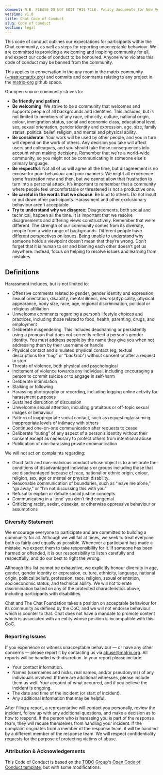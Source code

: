 ```yaml
---
comment: N.B. PLEASE DO NOT EDIT THIS FILE. Policy documents for New Vector are canonically represented in https://github.com/vector-im/policies. Thanks!
version: v1.0
title: Chat Code of Conduct
slug: Code of Conduct
section: legal
---
```


This code of conduct outlines our expectations for participants within the Chat community, as well as steps for reporting unacceptable behaviour. We are committed to providing a welcoming and inspiring community for all, and expect our code of conduct to be honoured. Anyone who violates this code of conduct may be banned from the community.

This applies to conversation in the any room in the matrix community ([+matrix:matrix.org](https://to.chat.imzqqq.top/#/+matrix:matrix.org)) and commits and comments relating to any project in the [matrix-org](https://github.com/matrix-org) github space.

Our open source community strives to:

* **Be friendly and patient.**
* **Be welcoming**: We strive to be a community that welcomes and supports people of all backgrounds and identities. This includes, but is not limited to members of any race, ethnicity, culture, national origin, colour, immigration status, social and economic class, educational level, sex, sexual orientation, gender identity and expression, age, size, family status, political belief, religion, and mental and physical ability.
* **Be considerate**: Your work will be used by other people, and you in turn will depend on the work of others. Any decision you take will affect users and colleagues, and you should take those consequences into account when making decisions. Remember that we're a world-wide community, so you might not be communicating in someone else's primary language.
* **Be respectful**:  Not all of us will agree all the time, but disagreement is no excuse for poor behaviour and poor manners. We might all experience some frustration now and then, but we cannot allow that frustration to turn into a personal attack. It’s important to remember that a community where people feel uncomfortable or threatened is not a productive one.
* **Be careful in the words that we choose**: Be kind to others. Do not insult or put down other participants. Harassment and other exclusionary behaviour aren't acceptable.
* **Try to understand why we disagree**: Disagreements, both social and technical, happen all the time. It is important that we resolve disagreements and differing views constructively. Remember that we’re different. The strength of our community comes from its diversity, people from a wide range of backgrounds. Different people have different perspectives on issues. Being unable to understand why someone holds a viewpoint doesn’t mean that they’re wrong. Don’t forget that it is human to err and blaming each other doesn’t get us anywhere. Instead, focus on helping to resolve issues and learning from mistakes.

## Definitions

Harassment includes, but is not limited to:

- Offensive comments related to gender, gender identity and expression, sexual orientation, disability, mental illness, neuro(a)typicality, physical appearance, body size, race, age, regional discrimination, political or religious affiliation
- Unwelcome comments regarding a person’s lifestyle choices and practices, including those related to food, health, parenting, drugs, and employment
- Deliberate misgendering. This includes deadnaming or persistently using a pronoun that does not correctly reflect a person's gender identity. You must address people by the name they give you when not addressing them by their username or handle
- Physical contact and simulated physical contact (eg, textual descriptions like “*hug*” or “*backrub*”) without consent or after a request to stop
- Threats of violence, both physical and psychological
- Incitement of violence towards any individual, including encouraging a person to commit suicide or to engage in self-harm
- Deliberate intimidation
- Stalking or following
- Harassing photography or recording, including logging online activity for harassment purposes
- Sustained disruption of discussion
- Unwelcome sexual attention, including gratuitous or off-topic sexual images or behaviour
- Pattern of inappropriate social contact, such as requesting/assuming inappropriate levels of intimacy with others
- Continued one-on-one communication after requests to cease
- Deliberate “outing” of any aspect of a person’s identity without their consent except as necessary to protect others from intentional abuse
- Publication of non-harassing private communication

We will not act on complaints regarding:

- Good faith and non-malicious conduct whose object is to ameliorate the conditions of disadvantaged individuals or groups including those that are disadvantaged because of race, national or ethnic origin, colour, religion, sex, age or mental or physical disability.
- Reasonable communication of boundaries, such as “leave me alone,” “go away,” or “I’m not discussing this with you”
- Refusal to explain or debate social justice concepts
- Communicating in a ‘tone’ you don’t find congenial
- Criticizing racist, sexist, cissexist, or otherwise oppressive behaviour or assumptions

### Diversity Statement

We encourage everyone to participate and are committed to building a community for all. Although we will fail at times, we seek to treat everyone both as fairly and equally as possible. Whenever a participant has made a mistake, we expect them to take responsibility for it. If someone has been harmed or offended, it is our responsibility to listen carefully and respectfully, and do our best to right the wrong.

Although this list cannot be exhaustive, we explicitly honour diversity in age, gender, gender identity or expression, culture, ethnicity, language, national origin, political beliefs, profession, race, religion, sexual orientation, socioeconomic status, and technical ability. We will not tolerate discrimination based on any of the protected
characteristics above, including participants with disabilities.

Chat and The Chat Foundation takes a position on acceptable behaviour for its community as defined by the CoC, and we will not endorse behaviour which is counter to that. Chat does not have a mandate to promote content which is associated with an entity whose position is incompatible with this CoC.

### Reporting Issues

If you experience or witness unacceptable behaviour — or have any other concerns — please report it by contacting us via abuse@matrix.org. All reports will be handled with discretion. In your report please include:

- Your contact information.
- Names (usernames and nicks, real names, and/or pseudonyms) of any individuals involved. If there are additional witnesses, please
include them as well. Your account of what occurred, and if you believe the incident is ongoing.
- The date and time of the incident (or start of incident).
- Any additional information that may be helpful.

After filing a report, a representative will contact you personally, review the incident, follow up with any additional questions, and make a decision as to how to respond. If the person who is harassing you is part of the response team, they will recuse themselves from handling your incident. If the complaint originates from a member of the response team, it will be handled by a different member of the response team. We will respect confidentiality requests for the purpose of protecting victims of abuse.

### Attribution & Acknowledgements

This Code of Conduct is based on the [TODO Group](https://twitter.com/todogroup)'s [Open Code of Conduct template](https://github.com/todogroup/opencodeofconduct), but with some modifications.
